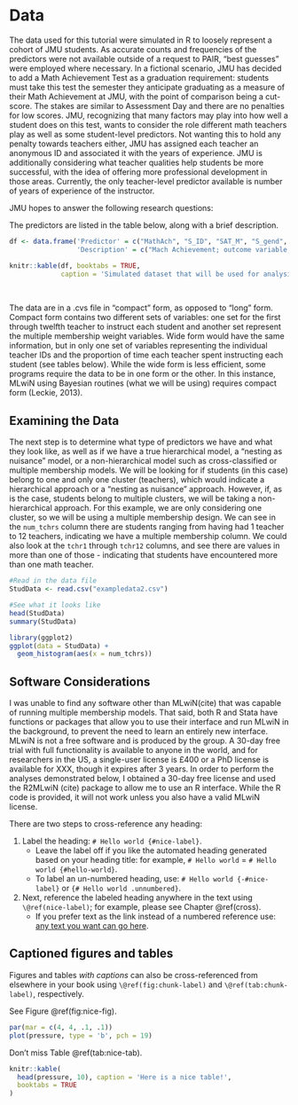 # Data

The data used for this tutorial were simulated in R to loosely represent a cohort of JMU students.  As accurate counts and frequencies of the predictors were not available outside of a request to PAIR, “best guesses” were employed where necessary.  In a fictional scenario, JMU has decided to add a Math Achievement Test as a graduation requirement: students must take this test the semester they anticipate graduating as a measure of their Math Achievement at JMU, with the point of comparison being a cut-score.  The stakes are similar to Assessment Day and there are no penalties for low scores.  JMU, recognizing that many factors may play into how well a student does on this test, wants to consider the role different math teachers play as well as some student-level predictors.  Not wanting this to hold any penalty towards teachers either, JMU has assigned each teacher an anonymous ID and associated it with the years of experience.  JMU is additionally considering what teacher qualities help students be more successful, with the idea of offering more professional development in those areas.  Currently, the only teacher-level predictor available is number of years of experience of the instructor.  

JMU hopes to answer the following research questions: 

The predictors are listed in the table below, along with a brief description.

```r
df <- data.frame('Predictor' = c("MathAch", "S_ID", "SAT_M", "S_gend", "female, NB", "S_SES", "num_tchrs", "phys", "phys_tchr", "tchr1-tchr12", "w1-w12", "t1_exp-t12_exp"),
                 'Description' = c("Mach Achievement; outcome variable, score on a (fictional) math test given to students", "Student ID; a single number representation of students, from 1 to 5200", "SAT math score; ranges from 200-800 and represents the SAT math score of students prior to entering JMU.", "Student gender; a non-binary gender indicator with 0 = female, 1 = male, and 2 = other/nonbinary/fluid", "Dummy coded student gender, since gender is categorical.  Male is the reference", "Student SES; values range from 2-29 cite thing here", "Number of teachers; the number of math teachers a student had at JMU", "Physics; if a student took physics or not, with 0 = no and 1 = yes", "Physics teacher; if a student took physics, the ID of the teacher they had (ranging from 1 – 22)", "Teachers 1 through 12; teacher IDs (ranging from 1-56) of teachers students had.  If a student had less than 12 teachers, teacher ID = 0", "Weights; these represent the amount of time spent with each teacher.  Values can range from 1 (only had one teacher) to 0.083 (had 12 teachers)", "Teacher experience; Given the compact nature of this dataset, the experience of the first through twelfth teachers of each student is given in years."))

knitr::kable(df, booktabs = TRUE, 
             caption = 'Simulated dataset that will be used for analysis')
```
\

The data are in a .cvs file in “compact” form, as opposed to “long” form.  Compact form contains two different sets of variables: one set for the first through twelfth teacher to instruct each student and another set represent the multiple membership weight variables.  Wide form would have the same information, but in only one set of variables representing the individual teacher IDs and the proportion of time each teacher spent instructing each student (see tables below).  While the wide form is less efficient, some programs require the data to be in one form or the other.  In this instance, MLwiN using Bayesian routines (what we will be using) requires compact form (Leckie, 2013). 


## Examining the Data

The next step is to determine what type of predictors we have and what they look like, as well as if we have a true hierarchical model, a “nesting as nuisance” model, or a non-hierarchical model such as cross-classified or multiple membership models.  We will be looking for if students (in this case) belong to one and only one cluster (teachers), which would indicate a hierarchical approach or a "nesting as nuisance" approach.  However, if, as is the case, students belong to multiple clusters, we will be taking a non-hierarchical approach.  For this example, we are only considering one cluster, so we will be using a multiple membership design.  We can see in the `num_tchrs` column there are students ranging from having had 1 teacher to 12 teachers, indicating we have a multiple membership column.  We could also look at the `tchr1` through `tchr12` columns, and see there are values in more than one of those - indicating that students have encountered more than one math teacher.

```r
#Read in the data file
StudData <- read.csv("exampledata2.csv")

#See what it looks like
head(StudData)
summary(StudData)

```


```r
library(ggplot2)
ggplot(data = StudData) +
  geom_histogram(aes(x = num_tchrs))

```


## Software Considerations  {#software}
I was unable to find any software other than MLwiN(cite) that was capable of running multiple membership models.  That said, both R and Stata have functions or packages that allow you to use their interface and run MLwiN in the background, to prevent the need to learn an entirely new interface.  MLwiN is not a free software and is produced by the group.  A 30-day free trial with full functionality is available to anyone in the world, and for researchers in the US, a single-user license is £400 or a PhD license is available for XXX, though it expires after 3 years.  In order to perform the analyses demonstrated below, I obtained a 30-day free license and used the R2MLwiN (cite) package to allow me to use an R interface.  While the R code is provided, it will not work unless you also have a valid MLwiN license.

There are two steps to cross-reference any heading:

1. Label the heading: `# Hello world {#nice-label}`. 
    - Leave the label off if you like the automated heading generated based on your heading title: for example, `# Hello world` = `# Hello world {#hello-world}`.
    - To label an un-numbered heading, use: `# Hello world {-#nice-label}` or `{# Hello world .unnumbered}`.

1. Next, reference the labeled heading anywhere in the text using `\@ref(nice-label)`; for example, please see Chapter \@ref(cross). 
    - If you prefer text as the link instead of a numbered reference use: [any text you want can go here](#cross).

## Captioned figures and tables

Figures and tables *with captions* can also be cross-referenced from elsewhere in your book using `\@ref(fig:chunk-label)` and `\@ref(tab:chunk-label)`, respectively.

See Figure \@ref(fig:nice-fig).

```r
par(mar = c(4, 4, .1, .1))
plot(pressure, type = 'b', pch = 19)
```

Don't miss Table \@ref(tab:nice-tab).

```r
knitr::kable(
  head(pressure, 10), caption = 'Here is a nice table!',
  booktabs = TRUE
)
```
